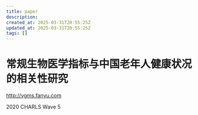 ---
title: paper
description: 
created_at: 2025-03-31T20:55:25Z
updated_at: 2025-03-31T20:55:25Z
tags: []
---

# 常规生物医学指标与中国老年人健康状况的相关性研究

http://vgms.fanyu.com

2020 CHARLS Wave 5